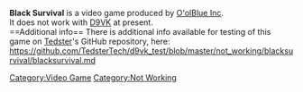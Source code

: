 <strong>Black Survival</strong> is a video game produced by [[O'olBlue Inc]].
<br />
It does not work with [[D9VK]] at present.
<br />
==Additional info==
There is additional info available for testing of this game on [[User:Tedster|Tedster]]'s GitHub repository, here:
<br />
https://github.com/TedsterTech/d9vk_test/blob/master/not_working/blacksurvival/blacksurvival.md

[[Category:Video Game]]
[[Category:Not Working]]
